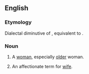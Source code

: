 ==English==

===Etymology===
Dialectal diminutive of {{m|en|wife||woman}}, equivalent to {{suffix|wife|ie|lang=en}}.

===Noun===
{{en-noun}}

# {{lb|en|Geordie|derogatory}} A [[woman]], especially [[old]]er woman.
# {{lb|en|US|informal}} An affectionate term for [[wife]].